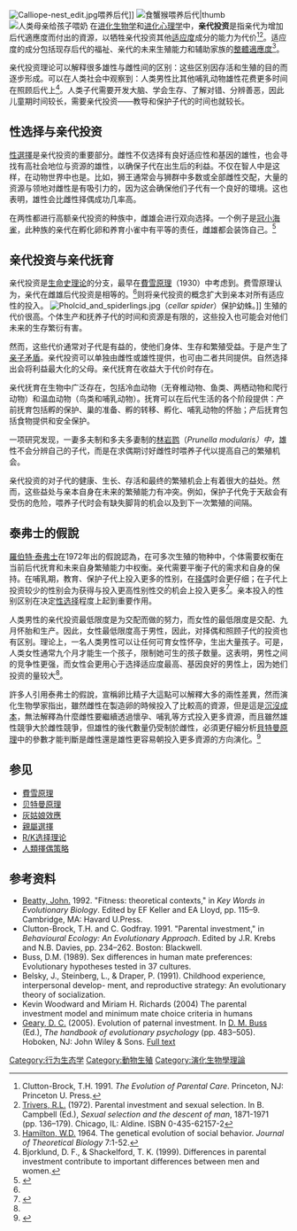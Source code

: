 [[File:Calliope-nest_edit.jpg|thumb]]喂养后代]]
[[File:Bonnet_macaque_nursing,_Bangalore.jpg|[[食蟹猴]]喂养后代|thumb]]
[[File:Popi.JPG|人类母亲给孩子喂奶]]
在[[进化生物学|进化生物学]]和[[进化心理学|进化心理学]]中，'''亲代投资'''是指亲代为增加后代適應度而付出的資源，以牺牲亲代投资其他[[适应度|适应度]]成分的能力为代价<ref name=Clutton-Brock91>Clutton-Brock, T.H. 1991. ''The Evolution of Parental Care''.  Princeton, NJ: Princeton U. Press.</ref><ref name=Trivers72>[[羅伯特·泰弗士|Trivers, R.L.]] (1972). Parental investment and sexual selection. In B. Campbell (Ed.), ''Sexual selection and the descent of man'', 1871-1971 (pp. 136–179). Chicago, IL: Aldine. ISBN 0-435-62157-2</ref>。适应度的成分包括现存后代的福祉、亲代的未来生殖能力和辅助家族的[[整體適應度|整體適應度]]<ref name=Hamilton64>[[威廉·唐納·漢彌爾頓|Hamilton, W.D.]] 1964. The genetical evolution of social behavior. ''Journal of Theoretical Biology'' 7:1-52.</ref>。

亲代投资理论可以解释很多雄性与雌性间的区别：这些区别因存活和生殖的目的而逐步形成。可以在人类社会中观察到：人类男性比其他哺乳动物雄性花费更多时间在照顾后代上<ref name=BjorklundShackelford99>Bjorklund, D. F., & Shackelford, T. K. (1999). Differences in parental investment contribute to important differences between men and women.</ref>。人类子代需要开发大脑、学会生存、了解对错、分辨善恶，因此儿童期时间较长，需要亲代投资——教导和保护子代的时间也就较长。


==性选择与亲代投资==
[[性選擇|性選擇]]是亲代投资的重要部分。雌性不仅选择有良好适应性和基因的雄性，也会寻找有高社会地位与资源的雄性，以确保子代在出生后的利益。不仅在智人中是这样，在动物世界中也是。比如，狮王通常会与狮群中多数或全部雌性交配，大量的资源与领地对雌性是有吸引力的，因为这会确保他们子代有一个良好的環境。这也表明，雄性会比雌性择偶成功几率高。

在两性都进行高额亲代投资的种族中，雌雄会进行双向选择。一个例子是[[冠小海雀|冠小海雀]]，此种族的亲代在孵化卵和养育小雀中有平等的责任，雌雄都会装饰自己。<ref>{{cite journal|last=Amundsen|first=Trond|title=Why are female birds ornamented|url=https://archive.org/details/sim_trends-in-ecology-evolution_2000-04_15_4/page/149|journal=Trends in Ecology & Evolution|volume=15|issue=4|pages=149–155|doi=10.1016/S0169-5347(99)01800-5|date=1 April 2000}}</ref>

==亲代投资与亲代抚育==
{{seealso|亲代抚育}}
亲代投资是[[生命史理论|生命史理论]]的分支，最早在[[費雪原理|費雪原理]]（1930）中考虑到。费雪原理认为，亲代在雌雄后代投资是相等的。<ref name=Clutton-Brock91/>则将亲代投资的概念扩大到亲本对所有适应性的投入。
[[File:Pholcid_and_spiderlings.jpg|thumb]]（''cellar spider''）保护幼蛛。]]
生殖的代价很高。个体生产和抚养子代的时间和资源是有限的，这些投入也可能会对他们未来的生存繁衍有害。

然而，这些代价通常对子代是有益的，使他们身体、生存和繁殖受益。于是产生了[[亲子矛盾|亲子矛盾]]。亲代投资可以单独由雌性或雄性提供，也可由二者共同提供。自然选择出会将利益最大化的父母。亲代抚育在收益大于代价时存在。

亲代抚育在生物中广泛存在，包括冷血动物（无脊椎动物、鱼类、两栖动物和爬行动物）和温血动物（鸟类和哺乳动物）。抚育可以在后代生活的各个阶段提供：产前抚育包括孵的保护、巢的准备、孵的转移、孵化、哺乳动物的怀胎；产后抚育包括食物提供和安全保护。

一项研究发现，一妻多夫制和多夫多妻制的[[林岩鹨|林岩鹨]]（''Prunella modularis）中，''雄性不会分辨自己的子代，而是在求偶期讨好雌性时喂养子代以提高自己的繁殖机会。

亲代投资的对子代的健康、生长、存活和最终的繁殖机会上有着很大的益处。然而，这些益处与亲本自身在未来的繁殖能力有冲突。例如，保护子代免于天敌会有受伤的危险，喂养子代时会有缺失脚背的机会以及到下一次繁殖的间隔。

==泰弗士的假說==

[[羅伯特·泰弗士|羅伯特·泰弗士]]在1972年出的假說認為，在可多次生殖的物种中，个体需要权衡在当前后代抚育和未来自身繁殖能力中权衡。亲代需要平衡子代的需求和自身的保持。在哺乳期，教育、保护子代上投入更多的性别，在[[择偶|择偶]]时会更仔细；在子代上投资较少的性别会为获得与投入更高性别性交的机会上投入更多<ref>{{cite journal|url=http://www.nature.com/articles/hdy194821|pages=349–368|title=Intra-sexual selection in Drosophila|journal=Heredity|volume=2|issue=3|issn=1365-2540|date=1948/12|language=En|accessdate=2018-04-02|doi=10.1038/hdy.1948.21|author=A J Bateman|archive-date=2021-02-14|archive-url=https://web.archive.org/web/20210214002415/https://www.nature.com/articles/hdy194821|dead-url=no}}</ref>。亲本投入的性别区别在决定[[性选择|性选择]]程度上起到重要作用。

人类男性的亲代投资最低限度是为交配而做的努力，而女性的最低限度是交配、九月怀胎和生产。因此，女性最低限度高于男性，因此，对择偶和照顾子代的投资也有区别。理论上，一名人类男性可以让任何可育女性怀孕，生出大量孩子。可是，人类女性通常九个月才能生一个孩子，限制她可生的孩子数量。这表明，男性之间的竞争性更强，而女性会更用心于选择适应度最高、基因良好的男性上，因为她们投资的量较大<ref name=Trivers72/>。

許多人引用泰弗士的假說，宣稱卵比精子大這點可以解釋大多的兩性差異，然而演化生物學家{{link-fi|漢娜·郭扣|Hanna Kokko}}指出，雖然雌性在製造卵的時候投入了比較高的資源，但是這是[[沉沒成本|沉沒成本]]，無法解釋為什麼雌性要繼續透過懷孕、哺乳等方式投入更多資源，而且雖然雄性競爭大於雌性競爭，但雄性的後代數量仍受制於雌性，必須更仔細分析[[貝特曼原理|貝特曼原理]]中的參數才能判斷是雌性還是雄性更容易朝投入更多資源的方向演化。<ref name=Kokko>{{cite journal|title=Parental investment, sexual selection and sex ratios|author=Kokko H, Jennions MD|year=2008|doi=10.1111/j.1420-9101.2008.01540.x|volume=21|issue=4|pages=919-948|journal=Journal of Evolutionary Biology}}</ref>

== 参见 ==
*[[費雪原理|費雪原理]]
*[[贝特曼原理|贝特曼原理]]
*[[灰姑娘效應|灰姑娘效應]]
*[[親屬選擇|親屬選擇]]
*[[R/K选择理论|R/K选择理论]]
*[[人類擇偶策略|人類擇偶策略]]

==参考资料==
<references />

* [[John_Beatty_(philosopher)|Beatty, John.]] 1992. "Fitness: theoretical contexts," in ''Key Words in Evolutionary Biology''. Edited by EF Keller and EA Lloyd, pp. 115–9. Cambridge, MA: Havard U.Press.
* Clutton-Brock, T.H. and C. Godfray. 1991. "Parental investment," in ''Behavioural Ecology: An Evolutionary Approach''. Edited by J.R. Krebs and N.B. Davies, pp. 234–262. Boston: Blackwell.
*Buss, D.M. (1989). Sex differences in human mate preferences: Evolutionary hypotheses tested in 37 cultures.
*Belsky, J., Steinberg, L., & Draper, P. (1991). Childhood experience, interpersonal develop- ment, and reproductive strategy: An evolutionary theory of socialization.
*Kevin Woodward and Miriam H. Richards (2004) The parental investment model and minimum mate choice criteria in humans 
* [[David_C._Geary|Geary, D. C.]] (2005).  Evolution of paternal investment.  In [[David_Buss|D. M. Buss]] (Ed.), ''The handbook of evolutionary psychology'' (pp. 483–505).  Hoboken, NJ:  John Wiley & Sons. [http://web.missouri.edu/~gearyd/paternalinvest%5BChapFINAL%5D.pdf Full text] {{Wayback|url=http://web.missouri.edu/~gearyd/paternalinvest%5BChapFINAL%5D.pdf |date=20191220194815 }}


[[Category:行为生态学|Category:行为生态学]]
[[Category:動物生殖|Category:動物生殖]]
[[Category:演化生物學理論|Category:演化生物學理論]]
